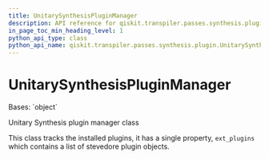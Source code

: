```yaml
---
title: UnitarySynthesisPluginManager
description: API reference for qiskit.transpiler.passes.synthesis.plugin.UnitarySynthesisPluginManager
in_page_toc_min_heading_level: 1
python_api_type: class
python_api_name: qiskit.transpiler.passes.synthesis.plugin.UnitarySynthesisPluginManager
---
```


# UnitarySynthesisPluginManager

<Class id="qiskit.transpiler.passes.synthesis.plugin.UnitarySynthesisPluginManager" isDedicatedPage={true} github="https://github.com/qiskit/qiskit/tree/stable/0.23/qiskit/transpiler/passes/synthesis/plugin.py" signature="UnitarySynthesisPluginManager">
  Bases: `object`

  Unitary Synthesis plugin manager class

  This class tracks the installed plugins, it has a single property, `ext_plugins` which contains a list of stevedore plugin objects.
</Class>

